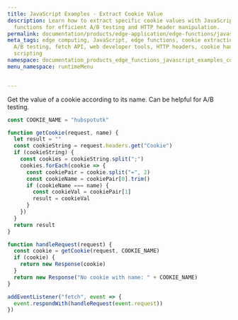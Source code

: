 ```yaml
---
title: JavaScript Examples - Extract Cookie Value
description: Learn how to extract specific cookie values with JavaScript using edge
  functions for efficient A/B testing and HTTP header manipulation.
permalink: documentation/products/edge-application/edge-functions/javascript-examples/cookie-value
meta_tags: edge computing, JavaScript, edge functions, cookie extraction, script for
  A/B testing, fetch API, web developer tools, HTTP headers, cookie handling, client-side
  scripting
namespace: documentation_products_edge_functions_javascript_examples_cookie_value
menu_namespace: runtimeMenu


---
```


Get the value of a cookie according to its name. Can be helpful for A/B testing.

```js
const COOKIE_NAME = "hubspotutk"

function getCookie(request, name) {
  let result = ""
  const cookieString = request.headers.get("Cookie")
  if (cookieString) {
    const cookies = cookieString.split(";")
    cookies.forEach(cookie => {
      const cookiePair = cookie.split("=", 2)
      const cookieName = cookiePair[0].trim()
      if (cookieName === name) {
        const cookieVal = cookiePair[1]
        result = cookieVal
      }
    })
  }
  return result
}

function handleRequest(request) {
  const cookie = getCookie(request, COOKIE_NAME)
  if (cookie) {
    return new Response(cookie)
  }
  return new Response("No cookie with name: " + COOKIE_NAME)
}

addEventListener("fetch", event => {
  event.respondWith(handleRequest(event.request))
})
```




